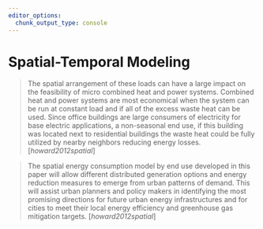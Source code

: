 ```yaml
---
editor_options:
  chunk_output_type: console
---
```


# Spatial-Temporal Modeling

> The spatial arrangement of these loads can have a large impact on the feasibility of micro combined heat and power systems. Combined heat and power systems are most economical when the system can be run at constant load and if all of the excess waste heat can be used. Since office buildings are large consumers of electricity for base electric applications, a non-seasonal end use, if this building was located next to residential buildings the waste heat could be fully utilized by nearby neighbors reducing energy losses. [_howard2012spatial_]

> The spatial energy consumption model by end use developed in this paper will allow different distributed generation options and energy reduction measures to emerge from urban patterns of demand. This will assist urban planners and policy makers in identifying the most promising directions for future urban energy infrastructures and for cities to meet their local energy efficiency and greenhouse gas mitigation targets. [_howard2012spatial_]
